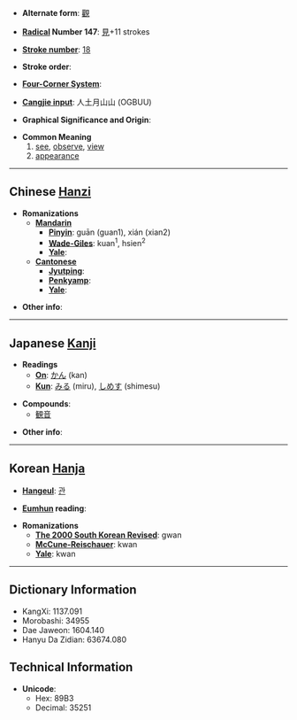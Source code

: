 * '''Alternate form''': [[觀]]

* '''[[Wiktionary:Chinese radical index| Radical]] Number 147''': [[Wiktionary:Chinese radical index 見|見]]+11 strokes

* '''[[Wiktionary:Chinese total strokes index|Stroke number]]''': [[Wiktionary:Chinese total strokes index 18|18]]

* '''Stroke order''': 

* '''[[Wiktionary:Chinese four corner index|Four-Corner System]]''': 

* '''[[Wiktionary:Chinese Cangjie index|Cangjie input]]''': 人土月山山 (OGBUU)

* '''Graphical Significance and Origin''': 

* '''Common Meaning'''
*#[[see]], [[observe]], [[view]]
*# [[appearance]]

----

== Chinese [[Hanzi]] ==

* '''Romanizations'''
** '''[[Mandarin]]'''
*** '''[[Pinyin]]''': guān (guan1), xián (xian2)
*** '''[[Wade-Giles]]''': kuan<sup>1</sup>, hsien<sup>2</sup>
*** '''[[Yale]]''': 
** '''[[Cantonese]]'''
*** '''[[Jyutping]]''':
*** '''[[Penkyamp]]''': 
*** '''[[Yale]]''': 

* '''Other info''': 

----

== Japanese [[Kanji]] ==

* '''Readings'''
** '''[[On]]''': [[かん]] (kan)
** '''[[Kun]]''': [[みる]] (miru), [[しめす]] (shimesu)

* '''Compounds''':
**[[観音]]

* '''Other info''':  

----

== Korean [[Hanja]] ==

* '''[[Hangeul]]''': [[관]]

* '''[[Eumhun]] reading''': 

* '''Romanizations'''
** '''[[The 2000 South Korean Revised Romanization|The 2000 South Korean Revised]]''': gwan
** '''[[McCune-Reischauer]]''': kwan
** '''[[Yale]]''': kwan

----

== Dictionary Information ==

* KangXi: 1137.091
* Morobashi: 34955
* Dae Jaweon: 1604.140
* Hanyu Da Zidian: 63674.080

== Technical Information ==

* '''Unicode''':
** Hex: 89B3
** Decimal: 35251